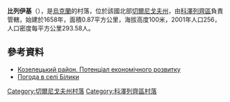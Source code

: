 {{coord|50|56|34|N|31|5|40|E|scale:100000|display=title}}

'''比列伊基'''（{{lang-uk|Білейки}}），是[[烏克蘭|烏克蘭]]的村落，位於該國北部[[切爾尼戈夫州|切爾尼戈夫州]]，由[[科澤列齊區|科澤列齊區]]負責管轄，始建於1658年，面積0.87平方公里，海拔高度100米，2001年人口256，人口密度每平方公里293.58人。

==參考資料==
*[http://cg.gov.ua/web_docs/1/2014/03/docs/KOZELETS.PDF Козелецький район. Потенціал економічного розвитку] {{Wayback|url=http://cg.gov.ua/web_docs/1/2014/03/docs/KOZELETS.PDF |date=20151222113731 }}
* [http://weather.in.ua/ua/chernigovskaja/1222 Погода в селі Білики] {{Wayback|url=http://weather.in.ua/ua/chernigovskaja/1222 |date=20210119021940 }}

[[Category:切爾尼戈夫州村落|Category:切爾尼戈夫州村落]]
[[Category:科澤列齊區村落|Category:科澤列齊區村落]]


{{Chernihiv-geo-stub}}
